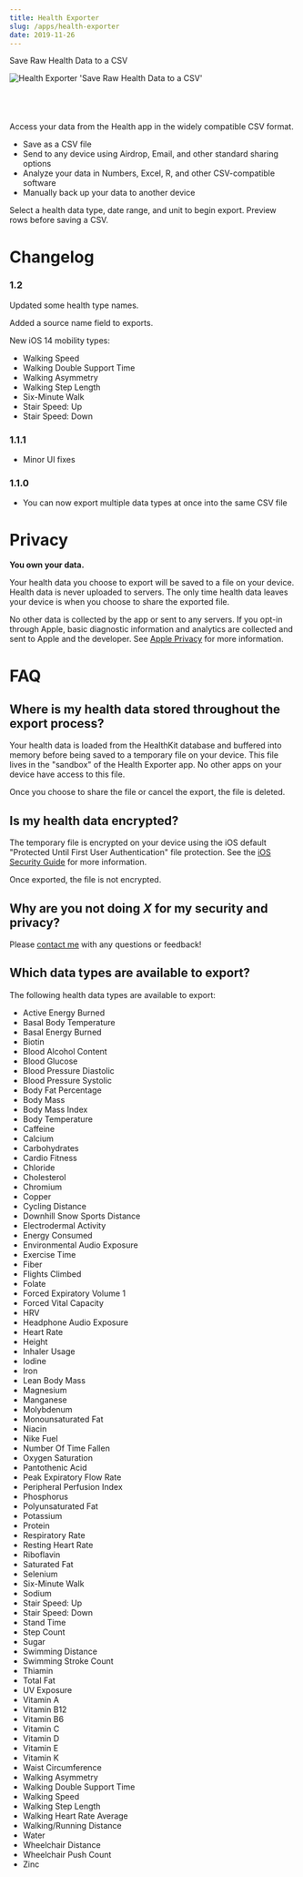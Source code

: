 ```yaml
---
title: Health Exporter
slug: /apps/health-exporter
date: 2019-11-26
---
```


Save Raw Health Data to a CSV

![Health Exporter 'Save Raw Health Data to a CSV'](../assets/health-exporter/Icon.png)

<a href="https://apps.apple.com/app/apple-store/id1487982065?pt=1329993&ct=codyhatfield.me&mt=8" style="display:inline-block;overflow:hidden;background:url(https://linkmaker.itunes.apple.com/en-us/badge-lrg.svg?releaseDate=2019-11-26&kind=iossoftware&bubble=ios_apps) no-repeat;width:135px;height:40px;"></a>

Access your data from the Health app in the widely compatible CSV format.

- Save as a CSV file
- Send to any device using Airdrop, Email, and other standard sharing options
- Analyze your data in Numbers, Excel, R, and other CSV-compatible software
- Manually back up your data to another device

Select a health data type, date range, and unit to begin export. Preview rows before saving a CSV.

# Changelog

### 1.2

Updated some health type names.

Added a source name field to exports.

New iOS 14 mobility types:

- Walking Speed
- Walking Double Support Time
- Walking Asymmetry
- Walking Step Length
- Six-Minute Walk
- Stair Speed: Up
- Stair Speed: Down

### 1.1.1

- Minor UI fixes

### 1.1.0

- You can now export multiple data types at once into the same CSV file

# Privacy

**You own your data.**

Your health data you choose to export will be saved to a file on your device. Health data is never uploaded to servers. The only time health data leaves your device is when you choose to share the exported file.

No other data is collected by the app or sent to any servers. If you opt-in through Apple, basic diagnostic information and analytics are collected and sent to Apple and the developer. See [Apple Privacy](https://www.apple.com/privacy/control/) for more information.

# FAQ

## Where is my health data stored throughout the export process?

Your health data is loaded from the HealthKit database and buffered into memory before being saved to a temporary file on your device. This file lives in the "sandbox" of the Health Exporter app. No other apps on your device have access to this file.

Once you choose to share the file or cancel the export, the file is deleted.

## Is my health data encrypted?

The temporary file is encrypted on your device using the iOS default "Protected Until First User Authentication" file protection. See the [iOS Security Guide](https://www.apple.com/business/docs/site/iOS_Security_Guide.pdf) for more information.

Once exported, the file is not encrypted.

## Why are you not doing _X_ for my security and privacy?

Please [contact me](mailto:cody.hatfield@me.com) with any questions or feedback!

## Which data types are available to export?

The following health data types are available to export:

- Active Energy Burned
- Basal Body Temperature
- Basal Energy Burned
- Biotin
- Blood Alcohol Content
- Blood Glucose
- Blood Pressure Diastolic
- Blood Pressure Systolic
- Body Fat Percentage
- Body Mass
- Body Mass Index
- Body Temperature
- Caffeine
- Calcium
- Carbohydrates
- Cardio Fitness
- Chloride
- Cholesterol
- Chromium
- Copper
- Cycling Distance
- Downhill Snow Sports Distance
- Electrodermal Activity
- Energy Consumed
- Environmental Audio Exposure
- Exercise Time
- Fiber
- Flights Climbed
- Folate
- Forced Expiratory Volume 1
- Forced Vital Capacity
- HRV
- Headphone Audio Exposure
- Heart Rate
- Height
- Inhaler Usage
- Iodine
- Iron
- Lean Body Mass
- Magnesium
- Manganese
- Molybdenum
- Monounsaturated Fat
- Niacin
- Nike Fuel
- Number Of Time Fallen
- Oxygen Saturation
- Pantothenic Acid
- Peak Expiratory Flow Rate
- Peripheral Perfusion Index
- Phosphorus
- Polyunsaturated Fat
- Potassium
- Protein
- Respiratory Rate
- Resting Heart Rate
- Riboflavin
- Saturated Fat
- Selenium
- Six-Minute Walk
- Sodium
- Stair Speed: Up
- Stair Speed: Down
- Stand Time
- Step Count
- Sugar
- Swimming Distance
- Swimming Stroke Count
- Thiamin
- Total Fat
- UV Exposure
- Vitamin A
- Vitamin B12
- Vitamin B6
- Vitamin C
- Vitamin D
- Vitamin E
- Vitamin K
- Waist Circumference
- Walking Asymmetry
- Walking Double Support Time
- Walking Speed
- Walking Step Length
- Walking Heart Rate Average
- Walking/Running Distance
- Water
- Wheelchair Distance
- Wheelchair Push Count
- Zinc
